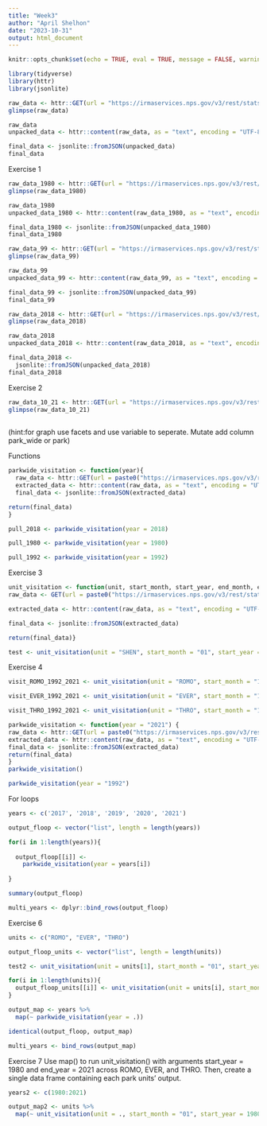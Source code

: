 ```yaml
---
title: "Week3"
author: "April Shelhon"
date: "2023-10-31"
output: html_document
---
```


```r
knitr::opts_chunk$set(echo = TRUE, eval = TRUE, message = FALSE, warning = FALSE, rows.print=5)
```

```r
library(tidyverse)
library(httr)
library(jsonlite)
```

```r
raw_data <- httr::GET(url = "https://irmaservices.nps.gov/v3/rest/stats/total/1992")
glimpse(raw_data)
```

```r
raw_data
unpacked_data <- httr::content(raw_data, as = "text", encoding = "UTF-8")
```

```r
final_data <- jsonlite::fromJSON(unpacked_data)
final_data
```

Exercise 1

```r
raw_data_1980 <- httr::GET(url = "https://irmaservices.nps.gov/v3/rest/stats/total/1980")
glimpse(raw_data_1980)
```

```r
raw_data_1980
unpacked_data_1980 <- httr::content(raw_data_1980, as = "text", encoding = "UTF-8")
```

```r
final_data_1980 <- jsonlite::fromJSON(unpacked_data_1980)
final_data_1980
```

```r
raw_data_99 <- httr::GET(url = "https://irmaservices.nps.gov/v3/rest/stats/total/1999")
glimpse(raw_data_99)
```

```r
raw_data_99
unpacked_data_99 <- httr::content(raw_data_99, as = "text", encoding = "UTF-8")
```

```r
final_data_99 <- jsonlite::fromJSON(unpacked_data_99)
final_data_99
```

```r
raw_data_2018 <- httr::GET(url = "https://irmaservices.nps.gov/v3/rest/stats/total/2018")
glimpse(raw_data_2018)
```

```r
raw_data_2018
unpacked_data_2018 <- httr::content(raw_data_2018, as = "text", encoding = "UTF-8")
```

```r
final_data_2018 <-
  jsonlite::fromJSON(unpacked_data_2018)
final_data_2018
```

Exercise 2

```r
raw_data_10_21 <- httr::GET(url = "https://irmaservices.nps.gov/v3/rest//statsvisitation?unitCodes=ROMO&startMonth=1&startYear=2010&endMonth=12&endYear=2021")
glimpse(raw_data_10_21)
                        
```

(hint:for graph use facets and use variable to seperate. Mutate add column park_wide or park)

Functions

```r
parkwide_visitation <- function(year){
  raw_data <- httr::GET(url = paste0("https://irmaservices.nps.gov/v3/rest/stats/total/", year))
  extracted_data <- httr::content(raw_data, as = "text", encoding = "UTF-8") 
  final_data <- jsonlite::fromJSON(extracted_data)

return(final_data)
}
```

```r
pull_2018 <- parkwide_visitation(year = 2018)

pull_1980 <- parkwide_visitation(year = 1980)

pull_1992 <- parkwide_visitation(year = 1992)
```

Exercise 3

```r
unit_visitation <- function(unit, start_month, start_year, end_month, end_year){
raw_data <- GET(url = paste0("https://irmaservices.nps.gov/v3/rest/stats/visitation?unitCodes=", unit, "&startMonth=", start_month, "&startYear=", start_year, "&endMonth=", end_month, "&endYear=", end_year))

extracted_data <- httr::content(raw_data, as = "text", encoding = "UTF-8")

final_data <- jsonlite::fromJSON(extracted_data)

return(final_data)}

```

```r
test <- unit_visitation(unit = "SHEN", start_month = "01", start_year = "2000", end_month = "12", end_year = "2020")
```

Exercise 4

```r
visit_ROMO_1992_2021 <- unit_visitation(unit = "ROMO", start_month = "11", start_year = "2021", end_month = "12", end_year = "2021")
```

```r
visit_EVER_1992_2021 <- unit_visitation(unit = "EVER", start_month = "11", start_year = "2021", end_month = "12", end_year = "2021")
```

```r
visit_THRO_1992_2021 <- unit_visitation(unit = "THRO", start_month = "11", start_year = "2021", end_month = "12", end_year = "2021")
```

```r
parkwide_visitation <- function(year = "2021") {
raw_data <- httr::GET(url = paste0("https://irmaservices.nps.gov/v3/rest/stats/total/", year))
extracted_data <- httr::content(raw_data, as = "text", encoding = "UTF-8") 
final_data <- jsonlite::fromJSON(extracted_data)
return(final_data)
}
parkwide_visitation()
```

```r
parkwide_visitation(year = "1992")
```

For loops

```r
years <- c('2017', '2018', '2019', '2020', '2021')
```

```r
output_floop <- vector("list", length = length(years))
```

```r
for(i in 1:length(years)){
  
  output_floop[[i]] <-
    parkwide_visitation(year = years[i])
  
}
```

```r
summary(output_floop)
```

```r
multi_years <- dplyr::bind_rows(output_floop)
```

Exercise 6

```r
units <- c("ROMO", "EVER", "THRO")
```

```r
output_floop_units <- vector("list", length = length(units))
```

```r
test2 <- unit_visitation(unit = units[1], start_month = "01", start_year = "1980", end_month = "12", end_year = "2021")
```


```r
for(i in 1:length(units)){
  output_floop_units[[i]] <- unit_visitation(unit = units[i], start_month = "01", start_year = "1980", end_month = "12", end_year = "2021")
}
```

```r
output_map <- years %>% 
  map(~ parkwide_visitation(year = .))
```

```r
identical(output_floop, output_map)
```

```r
multi_years <- bind_rows(output_map)
```

Exercise 7
Use map() to run unit_visitation() with arguments start_year = 1980 and end_year = 2021 across ROMO, EVER, and THRO. Then, create a single data frame containing each park units' output.

```r
years2 <- c(1980:2021)
```

```r
output_map2 <- units %>%
  map(~ unit_visitation(unit = ., start_month = "01", start_year = 1980, end_month = "12", end_year = "2021"))
```

